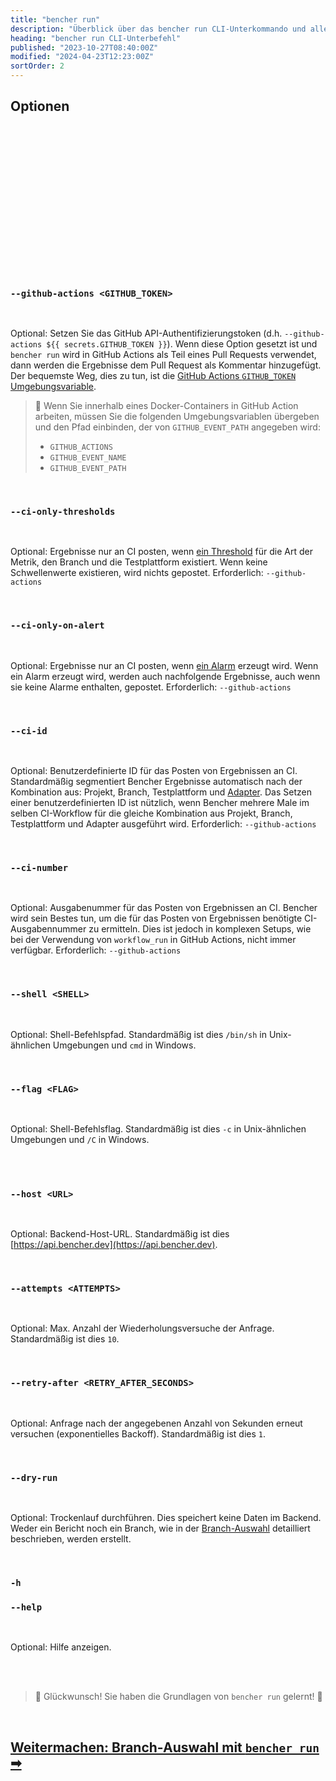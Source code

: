 ```yaml
---
title: "bencher run"
description: "Überblick über das bencher run CLI-Unterkommando und alle seine Flags, Argumente und Funktionen"
heading: "bencher run CLI-Unterbefehl"
published: "2023-10-27T08:40:00Z"
modified: "2024-04-23T12:23:00Z"
sortOrder: 2
---
```




<Intro />

<Cmd />

<BenchmarkCommand />

## Optionen

<Project />

<br />

<Token />

<br />

<BranchSelection />

<br />

<Hash />

<br />

<NoHash />

<br />

<Testbed />

<br />

<Adapters />

<br />

<Iter />

<br />

<Fold />

<br />

<Backdate />

<br />

<AllowFailure />

<br />

<Err />

<br />

<Html />

<br />

<Quiet />

<br />

### `--github-actions <GITHUB_TOKEN>`

<br />

Optional: Setzen Sie das GitHub API-Authentifizierungstoken (d.h. `--github-actions ${{ secrets.GITHUB_TOKEN }}`).
Wenn diese Option gesetzt ist und `bencher run` wird in GitHub Actions als Teil eines Pull Requests verwendet,
dann werden die Ergebnisse dem Pull Request als Kommentar hinzugefügt.
Der bequemste Weg, dies zu tun, ist die [GitHub Actions `GITHUB_TOKEN` Umgebungsvariable](https://docs.github.com/de/actions/security-guides/automatic-token-authentication).

> 🐰 Wenn Sie innerhalb eines Docker-Containers in GitHub Action arbeiten, müssen Sie die folgenden Umgebungsvariablen übergeben und den Pfad einbinden, der von `GITHUB_EVENT_PATH` angegeben wird:
> - `GITHUB_ACTIONS`
> - `GITHUB_EVENT_NAME`
> - `GITHUB_EVENT_PATH`

<br />

### `--ci-only-thresholds`

<br />

Optional: Ergebnisse nur an CI posten, wenn [ein Threshold](/de/docs/explanation/thresholds/) für die Art der Metrik, den Branch und die Testplattform existiert.
Wenn keine Schwellenwerte existieren, wird nichts gepostet.
Erforderlich: `--github-actions`

<br />

### `--ci-only-on-alert`

<br />

Optional: Ergebnisse nur an CI posten, wenn [ein Alarm](/de/docs/explanation/thresholds/) erzeugt wird.
Wenn ein Alarm erzeugt wird, werden auch nachfolgende Ergebnisse, auch wenn sie keine Alarme enthalten, gepostet.
Erforderlich: `--github-actions`

<br />

### `--ci-id`

<br />

Optional: Benutzerdefinierte ID für das Posten von Ergebnissen an CI.
Standardmäßig segmentiert Bencher Ergebnisse automatisch nach der Kombination aus: Projekt, Branch, Testplattform und [Adapter](/de/docs/explanation/adapters/).
Das Setzen einer benutzerdefinierten ID ist nützlich, wenn Bencher mehrere Male im selben CI-Workflow für die gleiche Kombination aus Projekt, Branch, Testplattform und Adapter ausgeführt wird.
Erforderlich: `--github-actions`

<br/>

### `--ci-number`

<br />

Optional: Ausgabenummer für das Posten von Ergebnissen an CI.
Bencher wird sein Bestes tun, um die für das Posten von Ergebnissen benötigte CI-Ausgabennummer zu ermitteln.
Dies ist jedoch in komplexen Setups, wie bei der Verwendung von `workflow_run` in GitHub Actions, nicht immer verfügbar.
Erforderlich: `--github-actions`

<br/>

### `--shell <SHELL>`

<br />

Optional: Shell-Befehlspfad. Standardmäßig ist dies `/bin/sh` in Unix-ähnlichen Umgebungen und `cmd` in Windows.

<br />

### `--flag <FLAG>`

<br />

Optional: Shell-Befehlsflag. Standardmäßig ist dies `-c` in Unix-ähnlichen Umgebungen und `/C` in Windows.

<br />

<Exec />

<br />

### `--host <URL>`

<br />

Optional: Backend-Host-URL. Standardmäßig ist dies [https://api.bencher.dev](https://api.bencher.dev).

<br />

### `--attempts <ATTEMPTS>`

<br />

Optional: Max. Anzahl der Wiederholungsversuche der Anfrage. Standardmäßig ist dies `10`.

<br />


### `--retry-after <RETRY_AFTER_SECONDS>`

<br />

Optional: Anfrage nach der angegebenen Anzahl von Sekunden erneut versuchen (exponentielles Backoff). Standardmäßig ist dies `1`.

<br />

### `--dry-run`

<br />

Optional: Trockenlauf durchführen. Dies speichert keine Daten im Backend.
Weder ein Bericht noch ein Branch, wie in der [Branch-Auswahl](/de/docs/explanation/branch-selection/) detailliert beschrieben, werden erstellt.

<br />

### `-h`
### `--help`

<br />

Optional: Hilfe anzeigen.

<br />
<br />

> 🐰 Glückwunsch! Sie haben die Grundlagen von <code>bencher run</code> gelernt! 🎉

<br/>

<h2><a href="/de/docs/explanation/branch-selection/">Weitermachen: Branch-Auswahl mit <code>bencher run</code> ➡</a></h2>